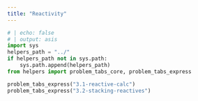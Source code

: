 ---
title: "Reactivity"
---

```{python}
# | echo: false
# | output: asis
import sys
helpers_path = "../"
if helpers_path not in sys.path:
    sys.path.append(helpers_path)
from helpers import problem_tabs_core, problem_tabs_express

problem_tabs_express("3.1-reactive-calc")
problem_tabs_express("3.2-stacking-reactives")
```